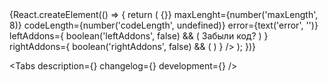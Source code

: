 

<Meta title='Components/Authentication/PassCode' component={PassCode} />

<!-- Canvas -->

<Story name='PassCode'>
    {React.createElement(() => {
        return (
            <PassCode
                value={text('value', '')}
                onChange={() => {}}
                maxLenght={number('maxLength', 8)}
                codeLength={number('codeLength', undefined)}
                error={text('error', '')}
                leftAddons={
                    boolean('leftAddons', false) && (
                        <KeyPadButton view='ghost' key='left-addon'>
                            Забыли код?
                        </KeyPadButton>
                    )
                }
                rightAddons={
                    boolean('rightAddons', false) && (
                        <KeyPadButton view='ghost' key='right-addon'>
                            <SfFaceIdXxlIcon />
                        </KeyPadButton>
                    )
                }
            />
        );
    })}
</Story>

<!-- Docs -->

<ComponentHeader
    name='PassCode'
    version={version}
    package='@alfalab/core-components/pass-code'
    children='Компонент для авторизации пользователя с помощью цифрового ключа.'
/>

<Tabs description={<Description />} changelog={<Changelog />} development={<Development />} />
